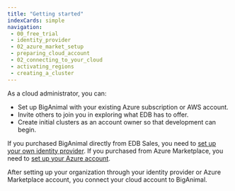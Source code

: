 ```yaml
---
title: "Getting started"
indexCards: simple
navigation:
 - 00_free_trial
 - identity_provider
 - 02_azure_market_setup
 - preparing_cloud_account
 - 02_connecting_to_your_cloud
 - activating_regions
 - creating_a_cluster
---
```


As a cloud administrator, you can:
-  Set up BigAnimal with your existing Azure subscription or AWS account.
-  Invite others to join you in exploring what EDB has to offer.
-  Create initial clusters as an account owner so that development can begin. 

<!-- Alternatively, you can use [BigAnimal's Terraform provider](../using_cluster/terraform_provider) to incorporate BigAnimal into your existing cloud infrastructure workflows.  -->

If you purchased BigAnimal directly from EDB Sales, you need to [set up your own identity provider](/biganimal/release/getting_started/identity_provider). If you purchased from Azure Marketplace, you need to [set up your Azure account](/biganimal/release/getting_started/02_azure_market_setup). 

After setting up your organization through your identity provider or Azure Marketplace account, you connect your cloud account to BigAnimal.


